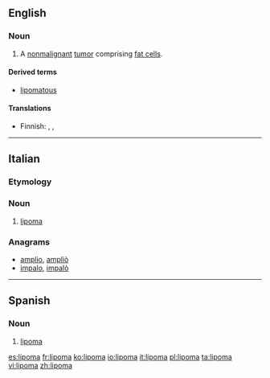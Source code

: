 ==English==
{{wikipedia}}

===Noun===
{{en-noun|pl2=lipomata}}

# {{pathology}} A [[nonmalignant]] [[tumor]] comprising [[fat cell]]s.

====Derived terms====
* [[lipomatous]]

====Translations====
{{trans-top|benign tumor}}
* Finnish: {{t-|fi|rasvakudoskasvain}}, {{t-|fi|lipoma}}, {{t+|fi|lipooma}}
{{trans-mid}}
{{trans-bottom}}

----

==Italian==

===Etymology===
{{confix|lipo|oma|lang=it}}

{{wikipedia|lang=it}}
===Noun===
{{it-noun|lipom|m|a|i}}

# {{context|oncology|lang=it}} [[#English|lipoma]]

===Anagrams===
* [[amplio#Italian|amplio]], [[ampliò#Italian|ampliò]]
* [[impalo#Italian|impalo]], [[impalò#Italian|impalò]]

----

==Spanish==
{{wikipedia|lang=es}}
===Noun===
{{es-noun|m}}

# {{oncology|lang=es}} [[#English|lipoma]]

[[es:lipoma]]
[[fr:lipoma]]
[[ko:lipoma]]
[[io:lipoma]]
[[it:lipoma]]
[[pl:lipoma]]
[[ta:lipoma]]
[[vi:lipoma]]
[[zh:lipoma]]